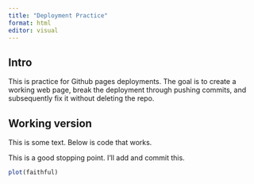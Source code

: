 ```yaml
---
title: "Deployment Practice"
format: html
editor: visual
---
```


## Intro

This is practice for Github pages deployments. The goal is to create a working web page, break the deployment through pushing commits, and subsequently fix it without deleting the repo.

## Working version

This is some text. Below is code that works.

This is a good stopping point. I'll add and commit this. 

```r
plot(faithful)
```

